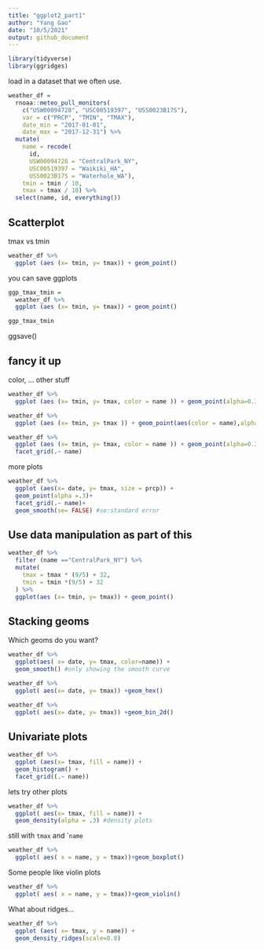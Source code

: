 ```yaml
---
title: "ggplot2_part1"
author: "Yang Gao"
date: "10/5/2021"
output: github_document
---
```




```r
library(tidyverse)
library(ggridges)
```

load in a dataset that we often use.
```r
weather_df = 
  rnoaa::meteo_pull_monitors(
    c("USW00094728", "USC00519397", "USS0023B17S"),
    var = c("PRCP", "TMIN", "TMAX"), 
    date_min = "2017-01-01",
    date_max = "2017-12-31") %>%
  mutate(
    name = recode(
      id, 
      USW00094728 = "CentralPark_NY", 
      USC00519397 = "Waikiki_HA",
      USS0023B17S = "Waterhole_WA"),
    tmin = tmin / 10,
    tmax = tmax / 10) %>%
  select(name, id, everything())
```

## Scatterplot
tmax vs tmin
```r
weather_df %>% 
  ggplot (aes (x= tmin, y= tmax)) + geom_point()

```


you can save ggplots
```r
ggp_tmax_tmin = 
  weather_df %>% 
  ggplot (aes (x= tmin, y= tmax)) + geom_point()

ggp_tmax_tmin


```
ggsave()

## fancy it up

color, ... other stuff

```r
weather_df %>% 
  ggplot (aes (x= tmin, y= tmax, color = name )) + geom_point(alpha=0.3) + geom_smooth( se=FALSE)

```

```r
weather_df %>% 
  ggplot (aes (x= tmin, y= tmax )) + geom_point(aes(color = name),alpha=0.3) + geom_smooth( se=FALSE)

```

```r
weather_df %>% 
  ggplot (aes (x= tmin, y= tmax, color = name )) + geom_point(alpha=0.3) + geom_smooth( se=FALSE)+
  facet_grid(.~ name)

```

more plots

```r
weather_df %>% 
  ggplot (aes(x= date, y= tmax, size = prcp)) + 
  geom_point(alpha =.3)+
  facet_grid(.~ name)+
  geom_smooth(se= FALSE) #se:standard error
```


## Use data manipulation as part of this

```r
weather_df %>% 
  filter (name =="CentralPark_NY") %>% 
  mutate(
    tmax = tmax * (9/5) + 32,
    tmin = tmin *(9/5) + 32
  ) %>% 
  ggplot(aes (x= tmin, y= tmax)) + geom_point()

```


## Stacking geoms
Which geoms do you want?

```r
weather_df %>% 
  ggplot(aes( x= date, y= tmax, color=name)) +
  geom_smooth() #only showing the smooth curve
```


```r
weather_df %>% 
  ggplot( aes(x= date, y= tmax)) +geom_hex()
```

```r
weather_df %>% 
  ggplot( aes(x= date, y= tmax)) +geom_bin_2d()
```



## Univariate plots
```r
weather_df %>% 
  ggplot (aes(x= tmax, fill = name)) +
  geom_histogram() +
  facet_grid((.~ name))
```

lets try other plots
```r
weather_df %>% 
  ggplot( aes(x= tmax, fill = name)) +
  geom_density(alpha = .3) #density plots
```


still with `tmax` and ``name`

```r
weather_df %>% 
  ggplot( aes( x = name, y = tmax))+geom_boxplot()
```

Some people like violin plots
```r
weather_df %>% 
  ggplot( aes( x = name, y = tmax))+geom_violin()
```


What about ridges...

```r
weather_df %>% 
  ggplot (aes( x= tmax, y = name)) +
  geom_density_ridges(scale=0.8)
```





